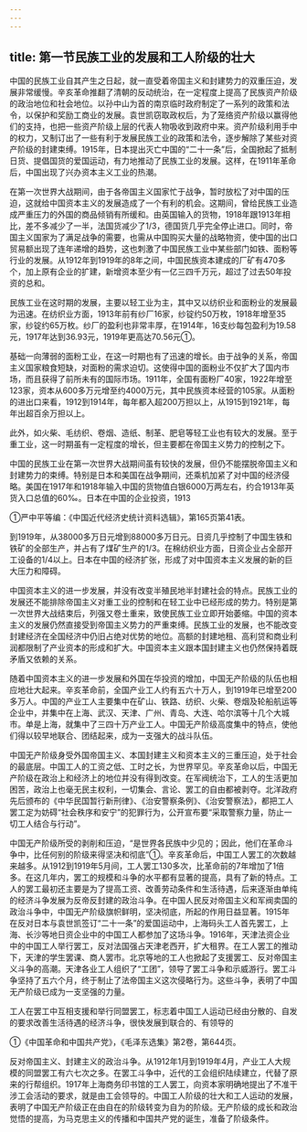 ```yaml
---
---
---
```

title: 第一节民族工业的发展和工人阶级的壮大
---



中国的民族工业自其产生之日起，就一直受着帝国主义和封建势力的双重压迫，发展非常缓慢。辛亥革命推翻了清朝的反动统治，在一定程度上提高了民族资产阶级的政治地位和社会地位。以孙中山为首的南京临时政府制定了一系列的政策和法令，以保护和奖励工商业的发展。袁世凯窃取政权后，为了笼络资产阶级以赢得他们的支持，也把一些资产阶级上层的代表人物吸收到政府中来。资产阶级利用手中的权力，又制订出了一些有利于发展民族工业的政策和法令，逐步解除了某些对资产阶级的封建束缚。1915年，日本提出灭亡中国的“二十一条”后，全国掀起了抵制日货、提倡国货的爱国运动，有力地推动了民族工业的发展。这样，在1911年革命后，中国出现了兴办资本主义工业的热潮。

在第一次世界大战期间，由于各帝国主义国家忙于战争，暂时放松了对中国的压迫，这就给中国资本主义的发展造成了一个有利的机会。这期间，曾给民族工业造成严重压力的外国的商品倾销有所缓和。由英国输入的货物，1918年跟1913年相比，差不多减少了一半，法国货减少了1/3，德国货几乎完全停止进口。同时，帝国主义国家为了满足战争的需要，也需从中国购买大量的战略物资，使中国的出口贸易额出现了连年递增的趋势，这也刺激了中国民族工业中某些部门如铁、面粉等行业的发展。从1912年到1919年的8年之间，中国民族资本建成的厂矿有470多个，加上原有企业的扩建，新增资本至少有一亿三四千万元，超过了过去50年投资的总和。

民族工业在这时期的发展，主要以轻工业为主，其中又以纺织业和面粉业的发展最为迅速。在纺织业方面，1913年前有纱厂16家，纱锭约50万枚，1918年增至35家，纱锭约65万枚。纱厂的盈利也非常丰厚，在1914年，16支纱每包盈利为19.58元，1917年达到36.93元，1919年更高达70.56元①。

基础一向薄弱的面粉工业，在这一时期也有了迅速的增长。由于战争的关系，帝国主义国家粮食短缺，对面粉的需求迫切。这使得中国的面粉业不仅扩大了国内市场，而且获得了前所未有的国际市场。1911年，全国有面粉厂40家，1922年增至123家，资本从600多万元增至约4000万元，其中民族资本经营的105家。从面粉的进出口来看，1912到1914年，每年都入超200万担以上，从1915到1921年，每年出超百余万担以上。

此外，如火柴、毛纺织、卷烟、造纸、制革、肥皂等轻工业也有较大的发展。至于重工业，这一时期虽有一定程度的增长，但主要都在帝国主义势力的控制之下。

中国的民族工业在第一次世界大战期间虽有较快的发展，但仍不能摆脱帝国主义和封建势力的束缚。特别是日本和美国在战争期间，还乘机加紧了对中国的经济侵略。美国在1917年和1918年输入中国的货物值白银6000万两左右，约合1913年英货入口总值的60‰。日本在中国的企业投资，1913

①严中平等编：《中国近代经济史统计资料选辑》，第165页第41表。

到1919年，从38000多万日元增到88000多万日元。日资几乎控制了中国生铁和铁矿的全部生产，并占有了煤矿生产的1/3。在棉纺织业方面，日资企业占全部开工设备的1/4以上。日本在中国的经济扩张，形成了对中国资本主义发展的新的巨大压力和障碍。

中国资本主义的进一步发展，并没有改变半殖民地半封建社会的特点。民族工业的发展还不能排除帝国主义对重工业的控制和在轻工业中已经形成的势力。特别是第一次世界大战结束后，列强又卷土重来，致使民族工业立即开始萎缩。中国的资本主义的发展仍然直接受到帝国主义势力的严重束缚。民族工业的发展，也不能改变封建经济在全国经济中仍旧占绝对优势的地位。高额的封建地租、高利贷和商业利润都限制了产业资本的形成和扩大。中国资本主义跟本国封建主义也仍然保持着既矛盾又依赖的关系。

随着中国资本主义的进一步发展和外国在华投资的增加，中国无产阶级的队伍也相应地壮大起来。辛亥革命前，全国产业工人约有五六十万人，到1919年已增至200多万人。中国的产业工人主要集中在矿山、铁路、纺织、火柴、卷烟及轮船航运等企业中，并集中在上海、武汉、天津、广州、青岛、大连、哈尔滨等十几个大城市。单是上海，就集中了三四十万产业工人。中国无产阶级高度集中的特点，使他们得以较早地联合、团结起来，成为一支强大的战斗队伍。

中国无产阶级身受外国帝国主义、本国封建主义和资本主义的三重压迫，处于社会的最底层。中国工人的工资之低、工时之长，为世界罕见。辛亥革命以后，中国无产阶级在政治上和经济上的地位并没有得到改变。在军阀统治下，工人的生活更加困苦，政治上也毫无民主权利，一切集会、言论、罢工的自由都被剥夺。北洋政府先后颁布的《中华民国暂行新刑律》、《治安警察条例》、《治安警察法》，都把工人罢工定为妨碍“社会秩序和安宁”的犯罪行为，公开宣布要“采取警察力量，防止一切工人结合与行动”。

中国无产阶级所受的剥削和压迫，“是世界各民族中少见的；因此，他们在革命斗争中，比任何别的阶级来得坚决和彻底”①。辛亥革命后，中国工人罢工的次数越来越多。从1912到1919年5月间，工人罢工130多次，比革命前的7年增加了1倍多。在这几年内，罢工的规模和斗争的水平都有显著的提高，具有了新的特点。工人的罢工最初还主要是为了提高工资、改善劳动条件和生活待遇，后来逐渐由单纯的经济斗争发展为反帝反封建的政治斗争。在中国人民反对帝国主义和军阀卖国的政治斗争中，中国无产阶级旗帜鲜明，坚决彻底，所起的作用日益显著。1915年在反对日本与袁世凯签订“二十一条”的爱国运动中，上海码头工人首先罢工，上海、长沙等地日资企业中的中国工人都参加了这场斗争。1916年，天津法资企业中的中国工人举行罢工，反对法国强占天津老西开，扩大租界。在工人罢工的推动下，天津的学生罢课、商人罢市。北京等地的工人也掀起了支援罢工、反对帝国主义斗争的高潮。天津各业工人组织了“工团”，领导了罢工斗争和示威游行。罢工斗争坚持了五六个月，终于制止了法帝国主义这次侵略行为。这些斗争，表明了中国无产阶级已成为一支坚强的力量。

工人在罢工中互相支援和举行同盟罢工，标志着中国工人运动已经由分散的、自发的要求改善生活待遇的经济斗争，很快发展到联合的、有领导的

①《中国革命和中国共产党》，《毛泽东选集》第2卷，第644页。

反对帝国主义、封建主义的政治斗争。从1912年1月到1919年4月，产业工人大规模的同盟罢工有六七次之多。在罢工斗争中，近代的工会组织陆续建立，代替了原来的行帮组织。1917年上海商务印书馆的工人罢工，向资本家明确地提出了不准干涉工会活动的要求，就是由工会领导的。中国工人阶级的壮大和工人运动的发展，表明了中国无产阶级正在由自在的阶级转变为自为的阶级。无产阶级的成长和政治觉悟的提高，为马克思主义的传播和中国共产党的诞生，准备了阶级条件。